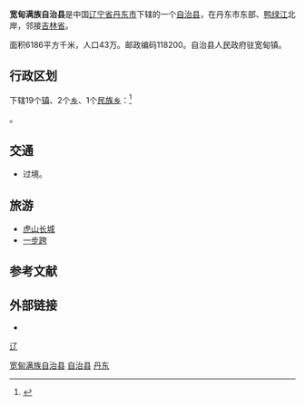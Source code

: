 {{Pathnav|中华人民共和国|辽宁省|丹东市}}
{{Infobox China County
|county  = 宽甸满族自治县
|county2 = {{MongolUnicode|lang=mnc|ᡴᡠᠸᠠᠨᡩᡳᠶᠠᠨ<br>ᠮᠠᠨᠵᡠ<br>ᠪᡝᠶᡝ<br>ᡩᠠᠰᠠᠩᡤᠠ<br>ᠰᡳᠶᠠᠨ|style=text-align:left}}
|Photo =宽甸满族自治县天际线.jpg
|Photoname=
宽甸满族自治县天际线
|state = 辽宁省
|seal =
|officerTitle=
|officer=
|officerTitle2=
|officer2=
|map =ChinaDandongKuandian.png
|map size =
|map_caption = 宽甸满族自治县在丹东市的位置
|Pinyin   = 
|Belong = [[辽宁省|辽宁省]][[丹东市|丹东市]]
|Types= [[自治县|自治县]]
|admincode = 210624
|founded =
|seat =宽甸镇
|division=
|town=
|township=
|subdistrict=
|area = 6186平方千米
|area land =
|area water =
|census yr = 
|pop =43万
|density =
|postcode =118200
|areacode=
|carlicense=
|web = 
}}
'''宽甸满族自治县'''是中国[[辽宁省|辽宁省]][[丹东市|丹东市]]下辖的一个[[自治县|自治县]]，在丹东市东部、[[鸭绿江|鸭绿江]]北岸，邻接[[吉林省|吉林省]]。

面积6186平方千米，人口43万。邮政编码118200。自治县人民政府驻宽甸镇。

== 行政区划 ==
下辖19个[[镇_(中华人民共和国)|镇]]、2个[[乡_(中华人民共和国)|乡]]、1个[[民族乡|民族乡]]：<ref>{{PRC admin/ref sgc|21/06/24/000/000}}</ref>

{{PRC admin/children|21/06/24/000/000}}。

== 交通 ==
* {{中国国道名|201}}过境。

== 旅游 ==
* [[虎山长城|虎山长城]]
* [[一步跨|一步跨]]

== 参考文献 ==
{{reflist}}

== 外部链接 ==
* {{Official website|http://www.lnkd.gov.cn/|name=宽甸满族自治县人民政府门户网站}}

{{Liaoning-stub}}
{{宽甸满族自治县行政区划}}
{{丹东市行政区划}}
{{辽宁行政区划}}
{{中华人民共和国陆地边境县}}
{{中华人民共和国民族自治地方/满族}}

[[Category:宽甸满族自治县|]]
[[Category:丹东区县市|自治县]]
[[Category:辽宁省民族自治县|丹东]]
[[category:中国满族自治县|辽]]